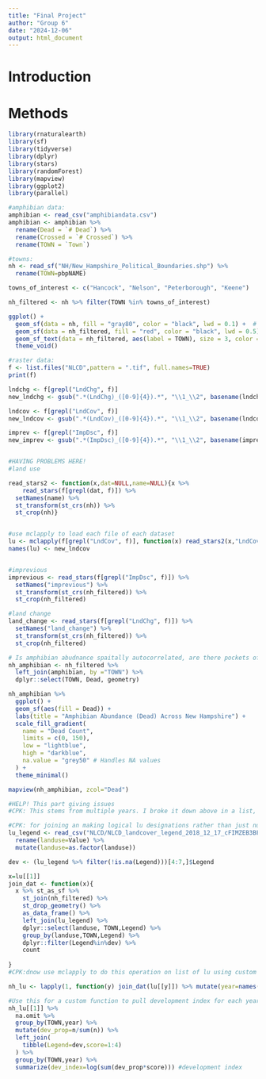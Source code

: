 ```yaml
---
title: "Final Project"
author: "Group 6"
date: "2024-12-06"
output: html_document
---
```


# Introduction 


# Methods 



```r
library(rnaturalearth)
library(sf)
library(tidyverse)
library(dplyr)
library(stars)
library(randomForest)
library(mapview)
library(ggplot2)
library(parallel)
```

```r
#amphibian data: 
amphibian <- read_csv("amphibiandata.csv")
amphibian <- amphibian %>%
  rename(Dead = `# Dead`) %>% 
  rename(Crossed = `# Crossed`) %>% 
  rename(TOWN = `Town`)

#towns: 
nh <- read_sf("NH/New_Hampshire_Political_Boundaries.shp") %>%
  rename(TOWN=pbpNAME) 

towns_of_interest <- c("Hancock", "Nelson", "Peterborough", "Keene")

nh_filtered <- nh %>% filter(TOWN %in% towns_of_interest)

ggplot() +
  geom_sf(data = nh, fill = "gray80", color = "black", lwd = 0.1) +  # Background towns
  geom_sf(data = nh_filtered, fill = "red", color = "black", lwd = 0.5) +  # Highlight towns of interest
  geom_sf_text(data = nh_filtered, aes(label = TOWN), size = 3, color = "black") +  # Label towns of interest
  theme_void()
```

```r
#raster data:
f <- list.files("NLCD",pattern = ".tif", full.names=TRUE)
print(f)

lndchg <- f[grepl("LndChg", f)]
new_lndchg <- gsub(".*(LndChg)_([0-9]{4}).*", "\\1_\\2", basename(lndchg))

lndcov <- f[grepl("LndCov", f)]
new_lndcov <- gsub(".*(LndCov)_([0-9]{4}).*", "\\1_\\2", basename(lndcov))

imprev <- f[grepl("ImpDsc", f)]
new_imprev <- gsub(".*(ImpDsc)_([0-9]{4}).*", "\\1_\\2", basename(imprev))


#HAVING PROBLEMS HERE!
#land use

read_stars2 <- function(x,dat=NULL,name=NULL){x %>% 
    read_stars(f[grepl(dat, f)]) %>%
  setNames(name) %>%
  st_transform(st_crs(nh)) %>%
  st_crop(nh)}


#use mclapply to load each file of each dataset
lu <- mclapply(f[grepl("LndCov", f)], function(x) read_stars2(x,"LndCov","landuse"),mc.cores = detectCores()-2)
names(lu) <- new_lndcov


#imprevious
imprevious <- read_stars(f[grepl("ImpDsc", f)]) %>%
  setNames("imprevious") %>%
  st_transform(st_crs(nh_filtered)) %>%
  st_crop(nh_filtered) 

#land change
land_change <- read_stars(f[grepl("LndChg", f)]) %>%
  setNames("land_change") %>%
  st_transform(st_crs(nh_filtered)) %>%
  st_crop(nh_filtered)
```

```r
# Is amphibian abudnance spaitally autocorrelated, are there pockets of higher or lower dead??
nh_amphibian <- nh_filtered %>% 
  left_join(amphibian, by ="TOWN") %>% 
  dplyr::select(TOWN, Dead, geometry)

nh_amphibian %>%
  ggplot() + 
  geom_sf(aes(fill = Dead)) +
  labs(title = "Amphibian Abundance (Dead) Across New Hampshire") +
  scale_fill_gradient(
    name = "Dead Count", 
    limits = c(0, 150), 
    low = "lightblue", 
    high = "darkblue", 
    na.value = "grey50" # Handles NA values
  ) +
  theme_minimal()

mapview(nh_amphibian, zcol="Dead")
```
```r

#HELP! This part giving issues
#CPK: This stems from multiple years. I broke it down above in a list, now we can join the stars data with the shapes and the legend (see below) working on a list again.

#CPK: for joining an making logical lu designations rather than just numbers
lu_legend <- read_csv("NLCD/NLCD_landcover_legend_2018_12_17_cFIMZEB3BFBhJA54WRx4.csv") %>% 
  rename(landuse=Value) %>% 
  mutate(landuse=as.factor(landuse))

dev <- (lu_legend %>% filter(!is.na(Legend)))[4:7,]$Legend

x=lu[[1]]
join_dat <- function(x){
  x %>% st_as_sf %>% 
    st_join(nh_filtered) %>% 
    st_drop_geometry() %>% 
    as_data_frame() %>% 
    left_join(lu_legend) %>% 
    dplyr::select(landuse, TOWN,Legend) %>% 
    group_by(landuse,TOWN,Legend) %>% 
    dplyr::filter(Legend%in%dev) %>% 
    count
  
}
#CPK:dnow use mclapply to do this operation on list of lu using custom fun. do same for other data. Beware. This will still take a while. If you'd like to decrease the time, you could downstample the stars objects, but this has a resolution tradeoff, of course.

nh_lu <- lapply(1, function(y) join_dat(lu[[y]]) %>% mutate(year=names(lu)[y]))

#Use this for a custom function to pull development index for each year and town
nh_lu[[1]] %>% 
  na.omit %>% 
  group_by(TOWN,year) %>% 
  mutate(dev_prop=n/sum(n)) %>% 
  left_join(
    tibble(Legend=dev,score=1:4)
  ) %>% 
  group_by(TOWN,year) %>% 
  summarize(dev_index=log(sum(dev_prop*score))) #development index
```
